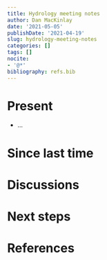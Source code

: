 ```yaml
---
title: Hydrology meeting notes
author: Dan MacKinlay
date: '2021-05-05'
publishDate: '2021-04-19'
slug: hydrology-meeting-notes
categories: []
tags: []
nocite:
- '@*'
bibliography: refs.bib
---
```


# Present

* …

# Since last time


#  Discussions

# Next steps

# References

::: {#refs}
:::

